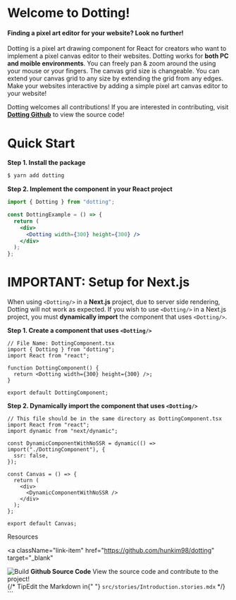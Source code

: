 
<Meta title="Introduction" />

<style>
  {`
  .subheading {
    --mediumdark: '#999999';
    font-weight: 900;
    font-size: 13px;
    color: #999;
    letter-spacing: 6px;
    line-height: 24px;
    text-transform: uppercase;
    margin-bottom: 12px;
    margin-top: 40px;
    font-family: 'Nunito Sans', 'Helvetica Neue', Helvetica, Arial, sans-serif;
  }

  .link-list {
    display: grid;
    grid-template-columns: 1fr;
    grid-template-rows: 1fr 1fr;
    row-gap: 10px;
  }

  @media (min-width: 620px) {
    .link-list {
      row-gap: 20px;
      column-gap: 20px;
      grid-template-columns: 1fr 1fr;
    }
  }

  @media all and (-ms-high-contrast:none) {
  .link-list {
      display: -ms-grid;
      -ms-grid-columns: 1fr 1fr;
      -ms-grid-rows: 1fr 1fr;
    }
  }

  .link-item {
    display: block;
    padding: 20px 30px 20px 15px;
    border: 1px solid #00000010;
    border-radius: 5px;
    transition: background 150ms ease-out, border 150ms ease-out, transform 150ms ease-out;
    color: #333333;
    display: flex;
    align-items: flex-start;
  }

  .link-item:hover {
    border-color: #1EA7FD50;
    transform: translate3d(0, -3px, 0);
    box-shadow: rgba(0, 0, 0, 0.08) 0 3px 10px 0;
  }

  .link-item:active {
    border-color: #1EA7FD;
    transform: translate3d(0, 0, 0);
  }

  .link-item strong {
    font-weight: 700;
    display: block;
    margin-bottom: 2px;
  }
  
  .link-item img {
    height: 40px;
    width: 40px;
    margin-right: 15px;
    flex: none;
  }

  .link-item span {
    font-size: 14px;
    line-height: 20px;
  }

  .tip {
    display: inline-block;
    border-radius: 1em;
    font-size: 11px;
    line-height: 12px;
    font-weight: 700;
    background: #E7FDD8;
    color: #66BF3C;
    padding: 4px 12px;
    margin-right: 10px;
    vertical-align: top;
  }

  .tip-wrapper {
    font-size: 13px;
    line-height: 20px;
    margin-top: 40px;
    margin-bottom: 40px;
  }

  .tip-wrapper code {
    font-size: 12px;
    display: inline-block;
  }
`}
</style>

# Welcome to Dotting!

#### Finding a pixel art editor for your website? Look no further!

Dotting is a pixel art drawing component for React for creators who want to implement a pixel canvas editor to their websites.
Dotting works for **both PC and moible environments**. You can freely pan & zoom around the using your mouse or your fingers.
The canvas grid size is changeable. You can extend your canvas grid to any size by extending the grid from any edges. Make your websites interactive by adding a simple pixel art canvas editor to your website!

Dotting welcomes all contributions!
If you are interested in contributing, visit [**Dotting Github**](https://github.com/hunkim98/dotting) to view the source code!

<CustomExample />

# Quick Start

**Step 1. Install the package**

```bash
$ yarn add dotting
```

**Step 2. Implement the component in your React project**

```jsx
import { Dotting } from "dotting";

const DottingExample = () => {
  return (
    <div>
      <Dotting width={300} height={300} />
    </div>
  );
};
```

# IMPORTANT: Setup for Next.js

When using `<Dotting/>` in a **Next.js** project, due to server side rendering, Dotting will not work as expected.
If you wish to use `<Dotting/>` in a Next.js project, you must **dynamically import** the component that uses `<Dotting/>`.

**Step 1. Create a component that uses `<Dotting/>`**

```tsx
// File Name: DottingComponent.tsx
import { Dotting } from "dotting";
import React from "react";

function DottingComponent() {
  return <Dotting width={300} height={300} />;
}

export default DottingComponent;
```

**Step 2. Dynamically import the component that uses `<Dotting/>`**

```tsx
// This file should be in the same directory as DottingComponent.tsx
import React from "react";
import dynamic from "next/dynamic";

const DynamicComponentWithNoSSR = dynamic(() => import("./DottingComponent"), {
  ssr: false,
});

const Canvas = () => {
  return (
    <div>
      <DynamicComponentWithNoSSR />
    </div>
  );
};

export default Canvas;
```

<div className="subheading">Resources</div>

<div className="link-list">

<a
  className="link-item"
  href="https://github.com/hunkim98/dotting"
  target="_blank"
>
  <img src={StackAlt} alt="Build" />
  <span>
    <strong>Github Source Code</strong>
    View the source code and contribute to the project!
  </span>
</a>

</div>

<div className="tip-wrapper">
  {/* <span className="tip">Tip</span>Edit the Markdown in{" "}
  <code>src/stories/Introduction.stories.mdx</code> */}
</div>
```
